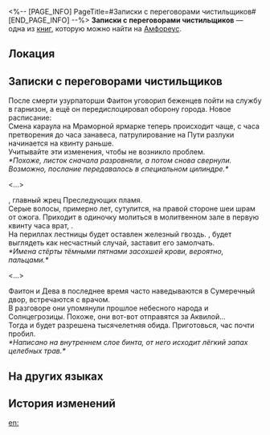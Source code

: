 <%-- [PAGE_INFO]
PageTitle=#Записки с переговорами чистильщиков#
[END_PAGE_INFO] --%>
{{Дополнить}}
{{Книга Инфобокс
|id           = 550
|Название     = 
|Изображение  = Предмет Книга Амфореус 2.png
|Мир          = Амфореус
|Томов        = 1
|Автор        = <!--нужно добавить-->
|Описание     = Записка, найденная у одного чистильщика. В ней указаны разведданные об обороне города, приказах на убийство и перемещениях златиусов.
|Том1         = {{tx}}
|Источник1    = {{tx|Отсутствует источник}}
|Персонажи    = 
|Фракции      = 
}}
'''Записки с переговорами чистильщиков''' — одна из [[Книги|книг]], которую можно найти на [[Амфореус]].

==Локация==
{{Отметка карты|<!--название карты-->|<!--id отметки-->}}

==Записки с переговорами чистильщиков==
После смерти узурпаторши Фаитон уговорил беженцев пойти на службу в гарнизон, а ещё он передислоцировал оборону города. Новое расписание:<br />
Смена караула на Мраморной ярмарке теперь происходит чаще, с часа претворения до часа занавеса, патрулирование на Пути разлуки начинается на квинту раньше.<br />
Учитывайте эти изменения, чтобы не возникло проблем.<br />
''*Похоже, листок сначала разровняли, а потом снова свернули. Возможно, послание передавалось в специальном цилиндре.*''

<...>

{{Цвет|Огненный|███████}}, главный жрец Преследующих пламя.<br />
Серые волосы, примерно {{Цвет|Огненный|██}} лет, сутулится, на правой стороне шеи шрам от ожога. Приходит в одиночку молиться в молитвенном зале в первую квинту часа врат, {{Цвет|Огненный|█████}}.<br />
На периллах лестницы будет оставлен железный гвоздь. {{Цвет|Огненный|█████████}}, будет выглядеть как несчастный случай, {{Цвет|Огненный|█████}} заставит его замолчать.<br />
''*Имена стёрты тёмными пятнами засохшей крови, вероятно, пальцами.*''

<...>

Фаитон и Дева в последнее время часто наведываются в Сумеречный двор, встречаются с врачом.<br />
В разговоре они упомянули прошлое небесного народа и Солнцегрозицы. Похоже, они вот-вот отправятся за Аквилой...<br />
Тогда и будет разрешена тысячелетняя обида. Приготовься, час почти пробил.<br />
''*Написано на внутреннем слое бинта, от него исходит лёгкий запах целебных трав.*''

==На других языках==
{{На других языках
|en   = The Cleaner's Rendezvous Note
|zhs  = 清洗者的接头纸条
|zht  = 清洗者的接頭紙條
|ja   = 粛清者の連絡メモ
|ko   = 청소부의 접선 쪽지
|es   = Notas conectadas del purificador
|fr   = Note de rendez-vous du Purgateur
|ru   = Записки с переговорами чистильщиков
|th   = จดหมายส่งข่าวของผู้ชำระ
|vi   = Mảnh Giấy Liên Lạc Của Kẻ Thanh Tẩy
|de   = Rendezvous-Notiz eines Säuberers
|id   = Catatan Pertemuan Pembersih
|pt   = A Nota de Encontro do Higienista
}}

==История изменений==
{{История изменений|3.5}}

[[en:]]